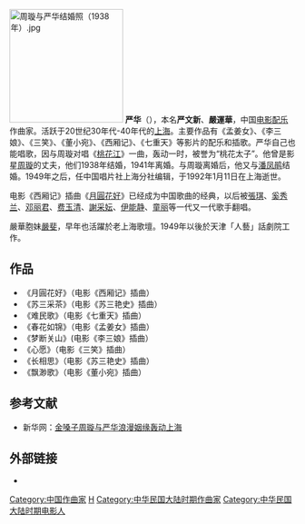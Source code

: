 [[File:周璇与严华结婚照（1938年）.jpg|200px]]
'''严华'''（{{bd|1912年||1992年|1月11日|catIdx=Y}}），本名'''严文新'''、'''嚴運華'''，中国[[电影配乐|电影配乐]]作曲家。活跃于20世纪30年代-40年代的[[上海|上海]]。主要作品有《孟姜女》、《李三娘》、《三笑》、《董小宛》、《西厢记》、《七重天》等影片的配乐和插歌。严华自己也能唱歌，因与周璇对唱《[[桃花江|桃花江]]》一曲，轰动一时，被誉为“桃花太子”。他曾是影星[[周璇|周璇]]的丈夫，他们1938年结婚，1941年离婚。与周璇离婚后，他又与[[潘凤鹃|潘凤鹃]]结婚。1949年之后，任中国唱片社上海分社编辑，于1992年1月11日在上海逝世。

电影《西厢记》插曲《[[月圓花好|月圓花好]]》已经成为中国歌曲的经典，以后被[[張琪|張琪]]、[[奚秀兰|奚秀兰]]、[[邓丽君|邓丽君]]、[[费玉清|费玉清]]、[[謝采妘|謝采妘]]、[[伊能静|伊能静]]、[[童丽|童丽]]等一代又一代歌手翻唱。

嚴華胞妹[[嚴斐|嚴斐]]，早年也活躍於老上海歌壇。1949年以後於天津「人藝」話劇院工作。

== 作品 ==
* 《月圓花好》（电影《西厢记》插曲）
* 《苏三采茶》（电影《苏三艳史》插曲）
* 《难民歌》（电影《七重天》插曲）
* 《春花如锦》（电影《孟姜女》插曲）
* 《梦断关山》(电影《李三娘》插曲）
* 《心愿》（电影《三笑》插曲）
* 《长相思》（电影《苏三艳史》插曲）
* 《飘渺歌》（电影《董小宛》插曲）

==参考文献==
* 新华网：[http://news.xinhuanet.com/video/2007-08/17/content_6551644.htm 金嗓子周璇与严华浪漫姻缘轰动上海]{{Wayback|url=http://news.xinhuanet.com/video/2007-08/17/content_6551644.htm |date=20170516030227 }}

== 外部链接 ==

* {{Douban people|id=1401154}}

[[Category:中国作曲家|Category:中国作曲家]]
[[Category:嚴姓|H]]
[[Category:中华民国大陆时期作曲家|Category:中华民国大陆时期作曲家]]
[[Category:中华民国大陆时期电影人|Category:中华民国大陆时期电影人]]